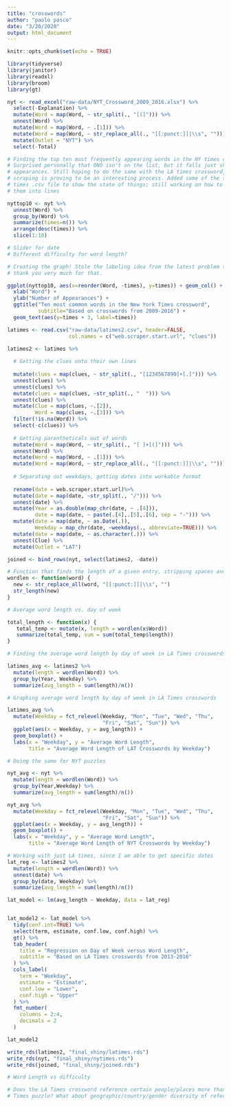 ```yaml
---
title: "crosswords"
author: "paolo pasco"
date: "3/20/2020"
output: html_document
---
```


```r
knitr::opts_chunk$set(echo = TRUE)

library(tidyverse)
library(janitor)
library(readxl)
library(broom)
library(gt)
```

```r
nyt <- read_excel("raw-data/NYT_Crossword_2009_2016.xlsx") %>%
  select(-Explanation) %>%
  mutate(Word = map(Word, ~ str_split(., "[(]"))) %>%
  unnest(Word) %>%
  mutate(Word = map(Word, ~ .[1])) %>%
  mutate(Word = map(Word, ~ str_replace_all(., "[[:punct:]]|\\s", ""))) %>%
  mutate(Outlet = "NYT") %>%
  select(-Total)

# Finding the top ten most frequently appearing words in the NY times crossword.
# Surprised personally that ONO isn't on the list, but it falls just short at 59
# appearances. Still hoping to do the same with the LA times crossword, but
# scraping is proving to be an interesting process. Added some of the scraped LA
# times .csv file to show the state of things; still working on how to separate
# them into lines

nyttop10 <- nyt %>%
  unnest(Word) %>%
  group_by(Word) %>%
  summarize(times=n()) %>%
  arrange(desc(times)) %>%
  slice(1:10)

# Slider for date
# Different difficulty for word length?

# Creating the graph! Stole the labeling idea from the latest problem set, so
# thank you very much for that.

ggplot(nyttop10, aes(x=reorder(Word, -times), y=times)) + geom_col() +
  xlab("Word") +
  ylab("Number of Appearances") +
  ggtitle("Ten most common words in the New York Times crossword",
          subtitle="Based on crosswords from 2009-2016") +
  geom_text(aes(y=times + 3, label=times))
```

```r

latimes <- read.csv("raw-data/latimes2.csv", header=FALSE,
                    col.names = c("web.scraper.start.url", "clues"))

latimes2 <- latimes %>%
  
  # Getting the clues onto their own lines
  
  mutate(clues = map(clues, ~ str_split(., "[1234567890]+[.]"))) %>%
  unnest(clues) %>%
  unnest(clues) %>%
  mutate(clues = map(clues, ~str_split(., "  "))) %>%
  unnest(clues) %>%
  mutate(Clue = map(clues, ~.[2]),
         Word = map(clues, ~.[3])) %>%
  filter(!is.na(Word)) %>%
  select(-c(clues)) %>%
  
  # Getting parentheticals out of words
  mutate(Word = map(Word, ~ str_split(., "[ ]+[(]"))) %>%
  unnest(Word) %>%
  mutate(Word = map(Word, ~ .[1])) %>%
  mutate(Word = map(Word, ~ str_replace_all(., "[[:punct:]]|\\s", ""))) %>%
  
  # Separating out weekdays, getting dates into workable format
  
  rename(date = web.scraper.start.url)%>%
  mutate(date = map(date, ~str_split(., "/"))) %>%
  unnest(date) %>%
  mutate(Year = as.double(map_chr(date, ~ .[4])),
         date = map(date, ~ paste(.[4],.[5],.[6], sep = "-"))) %>%
  mutate(date = map(date, ~ as.Date(.)),
         Weekday = map_chr(date, ~weekdays(., abbreviate=TRUE))) %>%
  mutate(date = map(date, ~ as.character(.))) %>%
  unnest(Clue) %>%
  mutate(Outlet = "LAT")
```

```r
joined <- bind_rows(nyt, select(latimes2, -date))
```

```r

# Function that finds the length of a given entry, stripping spaces and punctuation
wordlen <- function(word) {
  new <- str_replace_all(word, "[[:punct:]]|\\s", "")
  str_length(new)
}

# Average word length vs. day of week

total_length <- function(x) {
   total_temp <- mutate(x, length = wordlen(x$Word))
   summarize(total_temp, sum = sum(total_temp$length))
}

# Finding the average word length by day of week in LA Times crosswords

latimes_avg <- latimes2 %>%
  mutate(length = wordlen(Word)) %>%
  group_by(Year, Weekday) %>%
  summarize(avg_length = sum(length)/n())

# Graphing average word length by day of week in LA Times crosswords

latimes_avg %>%
  mutate(Weekday = fct_relevel(Weekday, "Mon", "Tue", "Wed", "Thu",
                               "Fri", "Sat", "Sun")) %>%
  ggplot(aes(x = Weekday, y = avg_length)) +
  geom_boxplot() +
  labs(x = "Weekday", y = "Average Word Length",
       title = "Average Word Length of LAT Crosswords by Weekday")

# Doing the same for NYT puzzles

nyt_avg <- nyt %>%
  mutate(length = wordlen(Word)) %>%
  group_by(Year,Weekday) %>%
  summarize(avg_length = sum(length)/n())

nyt_avg %>%
  mutate(Weekday = fct_relevel(Weekday, "Mon", "Tue", "Wed", "Thu",
                               "Fri", "Sat", "Sun")) %>%
  ggplot(aes(x = Weekday, y = avg_length)) +
  geom_boxplot() +
  labs(x = "Weekday", y = "Average Word Length",
       title = "Average Word Length of NYT Crosswords by Weekday")

```

```r
# Working with just LA times, since I am able to get specific dates
lat_reg <- latimes2 %>%
  mutate(length = wordlen(Word)) %>%
  unnest(date) %>%
  group_by(date, Weekday) %>%
  summarize(avg_length = sum(length)/n())

lat_model <- lm(avg_length ~ Weekday, data = lat_reg)


lat_model2 <- lat_model %>%
  tidy(conf.int=TRUE) %>%
  select(term, estimate, conf.low, conf.high) %>%
  gt() %>%
  tab_header(
    title = "Regression on Day of Week versus Word Length",
    subtitle = "Based on LA Times crosswords from 2013-2016"
  ) %>%
  cols_label(
    term = "Weekday",
    estimate = "Estimate",
    conf.low = "Lower",
    conf.high = "Upper"
  ) %>%
  fmt_number(
    columns = 2:4,
    decimals = 2
  )

lat_model2 
```

```r
write_rds(latimes2, "final_shiny/latimes.rds")
write_rds(nyt, "final_shiny/nytimes.rds")
write_rds(joined, "final_shiny/joined.rds")
```

```r

# Word Length vs difficulty


```

```r

# Does the LA Times crossword reference certain people/places more than the NY
# Times puzzle? What about geographic/country/gender diversity of references?

```
